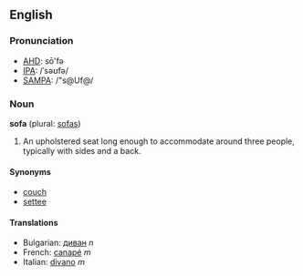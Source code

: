 ==English==
===Pronunciation===
*[[w:AHD|AHD]]: sō'fə
*[[w:IPA|IPA]]: /ˈsəʊfə/
*[[w:SAMPA|SAMPA]]: /"s@Uf@/

===Noun===
'''sofa''' (plural: [[sofas]])

# An upholstered seat long enough to accommodate around three people, typically with sides and a back.

====Synonyms====
*[[couch]]
*[[settee]]

====Translations====
*Bulgarian: [[диван]] ''n''
*French: [[canapé]] ''m''
*Italian: [[divano]] ''m''